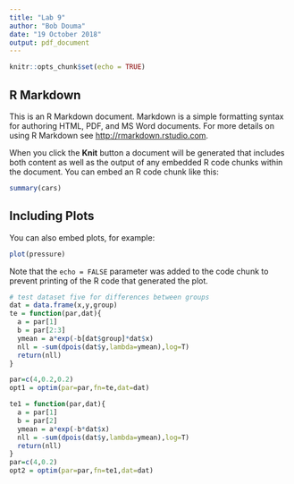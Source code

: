 ```yaml
---
title: "Lab 9"
author: "Bob Douma"
date: "19 October 2018"
output: pdf_document
---
```


```r
knitr::opts_chunk$set(echo = TRUE)
```

## R Markdown

This is an R Markdown document. Markdown is a simple formatting syntax for authoring HTML, PDF, and MS Word documents. For more details on using R Markdown see <http://rmarkdown.rstudio.com>.

When you click the **Knit** button a document will be generated that includes both content as well as the output of any embedded R code chunks within the document. You can embed an R code chunk like this:

```r
summary(cars)
```

## Including Plots

You can also embed plots, for example:

```r
plot(pressure)
```

Note that the `echo = FALSE` parameter was added to the code chunk to prevent printing of the R code that generated the plot.



```r
# test dataset five for differences between groups
dat = data.frame(x,y,group)
te = function(par,dat){
  a = par[1]
  b = par[2:3]
  ymean = a*exp(-b[dat$group]*dat$x)
  nll = -sum(dpois(dat$y,lambda=ymean),log=T)
  return(nll)
}

par=c(4,0.2,0.2)
opt1 = optim(par=par,fn=te,dat=dat)

te1 = function(par,dat){
  a = par[1]
  b = par[2]
  ymean = a*exp(-b*dat$x)
  nll = -sum(dpois(dat$y,lambda=ymean),log=T)
  return(nll)
}
par=c(4,0.2)
opt2 = optim(par=par,fn=te1,dat=dat)


```

